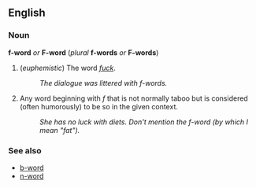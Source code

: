 ==English==
===Noun===
'''f-word''' ''or'' '''F-word''' (''plural'' '''f-words''' ''or'' '''F-words''')

#(''euphemistic'') The word ''[[fuck]]''.
#:''The dialogue was littered with f-words.''
#Any word beginning with ''f'' that is not normally taboo but is considered (often humorously) to be so in the given context.
#:''She has no luck with diets.  Don't mention the f-word (by which I mean "fat").''

===See also===
*[[b-word]]
*[[n-word]]